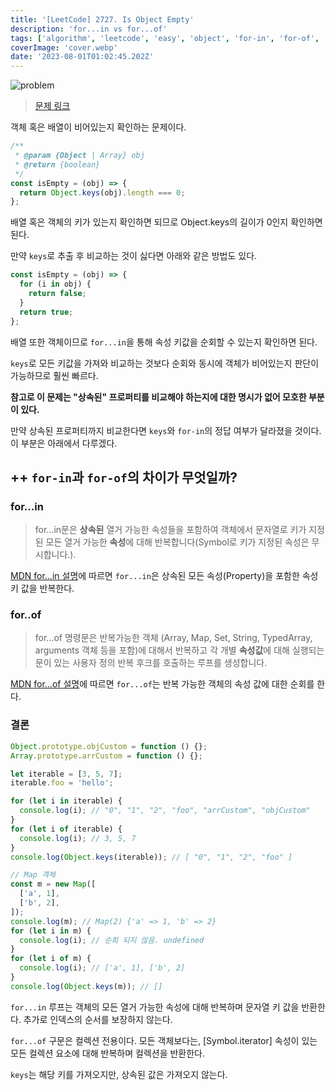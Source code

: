 ```yaml
---
title: '[LeetCode] 2727. Is Object Empty'
description: 'for...in vs for...of'
tags: ['algorithm', 'leetcode', 'easy', 'object', 'for-in', 'for-of', 'keys']
coverImage: 'cover.webp'
date: '2023-08-01T01:02:45.202Z'
---
```


![problem](problem.webp 'cover')

> [문제 링크](https://leetcode.com/problems/is-object-empty/)

객체 혹은 배열이 비어있는지 확인하는 문제이다.

```js
/**
 * @param {Object | Array} obj
 * @return {boolean}
 */
const isEmpty = (obj) => {
  return Object.keys(obj).length === 0;
};
```

배열 혹은 객체의 키가 있는지 확인하면 되므로 Object.keys의 길이가 0인지 확인하면 된다.

만약 `keys`로 추출 후 비교하는 것이 싫다면 아래와 같은 방법도 있다.

```js
const isEmpty = (obj) => {
  for (i in obj) {
    return false;
  }
  return true;
};
```

배열 또한 객체이므로 `for...in`을 통해 속성 키값을 순회할 수 있는지 확인하면 된다.

`keys`로 모든 키값을 가져와 비교하는 것보다 순회와 동시에 객체가 비어있는지 판단이 가능하므로 훨씬 빠르다.

**참고로 이 문제는 "상속된" 프로퍼티를 비교해야 하는지에 대한 명시가 없어 모호한 부분이 있다.**

만약 상속된 프로퍼티까지 비교한다면 `keys`와 `for-in`의 정답 여부가 달라졌을 것이다. 이 부분은 아래에서 다루겠다.

## ++ `for-in`과 `for-of`의 차이가 무엇일까?

### for...in

> for...in문은 **상속된** 열거 가능한 속성들을 포함하여 객체에서 문자열로 키가 지정된 모든 열거 가능한 **속성**에 대해 반복합니다(Symbol로 키가 지정된 속성은 무시합니다.).

[MDN for...in 설명](https://developer.mozilla.org/ko/docs/Web/JavaScript/Reference/Statements/for...in)에 따르면 `for...in`은 상속된 모든 속성(Property)을 포함한 속성 키 값을 반복한다.

### for..of

> for...of 명령문은 반복가능한 객체 (Array, Map, Set, String, TypedArray, arguments 객체 등을 포함)에 대해서 반복하고 각 개별 **속성값**에 대해 실행되는 문이 있는 사용자 정의 반복 후크를 호출하는 루프를 생성합니다.

[MDN for...of 설명](https://developer.mozilla.org/ko/docs/Web/JavaScript/Reference/Statements/for...of)에 따르면 `for...of`는 반복 가능한 객체의 속성 값에 대한 순회를 한다.

### 결론

```jsx
Object.prototype.objCustom = function () {};
Array.prototype.arrCustom = function () {};

let iterable = [3, 5, 7];
iterable.foo = 'hello';

for (let i in iterable) {
  console.log(i); // "0", "1", "2", "foo", "arrCustom", "objCustom"
}
for (let i of iterable) {
  console.log(i); // 3, 5, 7
}
console.log(Object.keys(iterable)); // [ "0", "1", "2", "foo" ]

// Map 객체
const m = new Map([
  ['a', 1],
  ['b', 2],
]);
console.log(m); // Map(2) {'a' => 1, 'b' => 2}
for (let i in m) {
  console.log(i); // 순회 되지 않음. undefined
}
for (let i of m) {
  console.log(i); // ['a', 1], ['b', 2]
}
console.log(Object.keys(m)); // []
```

`for...in` 루프는 객체의 모든 열거 가능한 속성에 대해 반복하며 문자열 키 값을 반환한다. 추가로 인덱스의 순서를 보장하지 않는다.

`for...of` 구문은 컬렉션 전용이다. 모든 객체보다는, [Symbol.iterator] 속성이 있는 모든 컬렉션 요소에 대해 반복하며 컬렉션을 반환한다.

`keys`는 해당 키를 가져오지만, 상속된 값은 가져오지 않는다.
